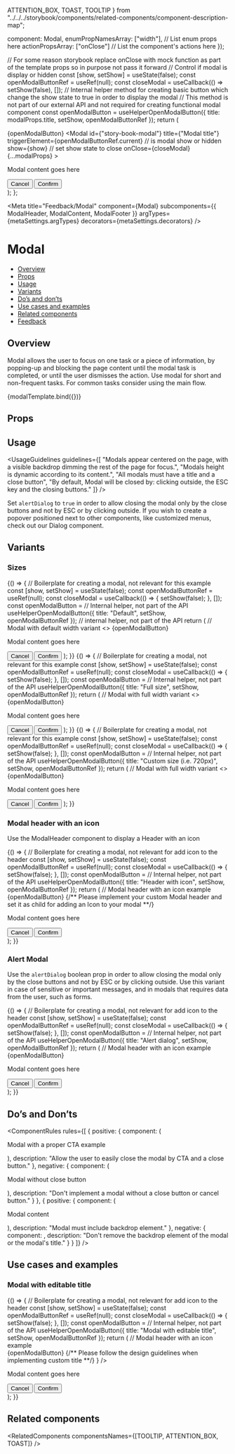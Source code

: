   ATTENTION_BOX,
  TOAST,
  TOOLTIP
} from "../../../storybook/components/related-components/component-description-map";

  component: Modal,
  enumPropNamesArray: ["width"], // List enum props here
  actionPropsArray: ["onClose"] // List the component's actions here
});

  // For some reason storybook replace onClose with mock function as part of the template props so in purpose not pass it forward
  // Control if modal is display or hidden
  const [show, setShow] = useState(false);
  const openModalButtonRef = useRef(null);
  const closeModal = useCallback(() => setShow(false), []);
  // Internal helper method for creating basic button which change the show state to true in order to display the modal
  // This method is not part of our external API and not required for creating functional modal component
  const openModalButton = useHelperOpenModalButton({ title: modalProps.title, setShow, openModalButtonRef });
  return (
    <div>
      {openModalButton}
      <Modal
        id={"story-book-modal"}
        title={"Modal title"}
        triggerElement={openModalButtonRef.current}
        // is modal show or hidden
        show={show}
        // set show state to close
        onClose={closeModal}
        {...modalProps}
      >
        <ModalContent>
          <p>Modal content goes here</p>
        </ModalContent>
        <ModalFooter>
          <Flex justify={Flex.justify.END} gap={12}>
            <Button onClick={closeModal} kind={Button.kinds.TERTIARY}>
              Cancel
            </Button>
            <Button onClick={closeModal}>Confirm</Button>
          </Flex>
        </ModalFooter>
      </Modal>
    </div>
  );
};

<Meta
  title="Feedback/Modal"
  component={Modal}
  subcomponents={{ ModalHeader, ModalContent, ModalFooter }}
  argTypes={metaSettings.argTypes}
  decorators={metaSettings.decorators}
/>

<!--- Component documentation -->

# Modal

- [Overview](#overview)
- [Props](#props)
- [Usage](#usage)
- [Variants](#variants)
- [Do’s and don’ts](#dos-and-donts)
- [Use cases and examples](#use-cases-and-examples)
- [Related components](#related-components)
- [Feedback](#feedback)

## Overview

Modal allows the user to focus on one task or a piece of information, by popping-up and blocking the page content until the modal task is completed, or until the user dismisses the action.
Use modal for short and non-frequent tasks. For common tasks consider using the main flow.

<Canvas>
  <Story name="Overview">{modalTemplate.bind({})}</Story>
</Canvas>

## Props

<ArgsTable story="Overview" />

## Usage

<UsageGuidelines
  guidelines={[
    "Modals appear centered on the page, with a visible backdrop dimming the rest of the page for focus.",
    "Modals height is dynamic according to its content.",
    "All modals must have a title and a close button",
    "By default, Modal will be closed by: clicking outside, the ESC key and the closing buttons."
  ]}
/>

<Tip>
  Set <code>alertDialog</code> to <code>true</code> in order to allow closing the modal only by the close buttons and
  not by ESC or by clicking outside.
</Tip>
<Tip>
  If you wish to create a popover positioned next to other components, like customized menus, check out our Dialog
  component.
</Tip>

## Variants

### Sizes

<Canvas>
  <Story name="Width variants - Normal">
    {() => {
      // Boilerplate for creating a modal, not relevant for this example
      const [show, setShow] = useState(false);
      const openModalButtonRef = useRef(null);
      const closeModal = useCallback(() => {
        setShow(false);
      }, []);
      const openModalButton = // Internal helper, not part of the API
        useHelperOpenModalButton({ title: "Default", setShow, openModalButtonRef }); // internal helper, not part of the API
      return (
        // Modal with default width variant
        <>
          {openModalButton}
          <Modal
            id="story-book-modal"
            title="Modal title"
            triggerElement={openModalButtonRef.current}
            show={show}
            onClose={closeModal}
            // Width prop effects on the modal width
            width={Modal.width.DEFAULT}
          >
            <ModalContent>
              <p>Modal content goes here</p>
            </ModalContent>
            <ModalFooter>
              <Flex justify={Flex.justify.END} gap={12}>
                <Button onClick={closeModal} kind={Button.kinds.TERTIARY}>
                  Cancel
                </Button>
                <Button onClick={closeModal}>Confirm</Button>
              </Flex>
            </ModalFooter>
          </Modal>
        </>
      );
    }}
  </Story>
  <Story name="Width variants - Full">
    {() => {
      // Boilerplate for creating a modal, not relevant for this example
      const [show, setShow] = useState(false);
      const openModalButtonRef = useRef(null);
      const closeModal = useCallback(() => {
        setShow(false);
      }, []);
      const openModalButton = // Internal helper, not part of the API
        useHelperOpenModalButton({ title: "Full size", setShow, openModalButtonRef });
      return (
        // Modal with full width variant
        <>
          {openModalButton}
          <Modal
            id="story-book-modal"
            title="Modal title"
            triggerElement={openModalButtonRef.current}
            show={show}
            onClose={closeModal}
            // Width prop effects on the modal width
            width={Modal.width.FULL_WIDTH}
          >
            <ModalContent>
              <p>Modal content goes here</p>
            </ModalContent>
            <ModalFooter>
              <Flex justify={Flex.justify.END} gap={12}>
                <Button onClick={closeModal} kind={Button.kinds.TERTIARY}>
                  Cancel
                </Button>
                <Button onClick={closeModal}>Confirm</Button>
              </Flex>
            </ModalFooter>
          </Modal>
        </>
      );
    }}
  </Story>
  <Story name="Width variants - custom">
    {() => {
      // Boilerplate for creating a modal, not relevant for this example
      const [show, setShow] = useState(false);
      const openModalButtonRef = useRef(null);
      const closeModal = useCallback(() => {
        setShow(false);
      }, []);
      const openModalButton = // Internal helper, not part of the API
        useHelperOpenModalButton({ title: "Custom size (i.e. 720px)", setShow, openModalButtonRef });
      return (
        // Modal with full width variant
        <>
          {openModalButton}
          <Modal
            id="story-book-modal"
            title="Modal title"
            triggerElement={openModalButtonRef.current}
            show={show}
            onClose={closeModal}
            // Width prop effects on the modal width
            width={"720px"}
          >
            <ModalContent>
              <p>Modal content goes here</p>
            </ModalContent>
            <ModalFooter>
              <Flex justify={Flex.justify.END} gap={12}>
                <Button onClick={closeModal} kind={Button.kinds.TERTIARY}>
                  Cancel
                </Button>
                <Button onClick={closeModal}>Confirm</Button>
              </Flex>
            </ModalFooter>
          </Modal>
        </>
      );
    }}
  </Story>
</Canvas>

### Modal header with an icon

Use the ModalHeader component to display a Header with an icon

<Canvas>
  <Story name="Modal with icon">
    {() => {
      // Boilerplate for creating a modal, not relevant for add icon to the header
      const [show, setShow] = useState(false);
      const openModalButtonRef = useRef(null);
      const closeModal = useCallback(() => {
        setShow(false);
      }, []);
      const openModalButton = // Internal helper, not part of the API
        useHelperOpenModalButton({
          title: "Header with icon",
          setShow,
          openModalButtonRef
        });
      return (
        // Modal header with an icon example
        <div>
          {openModalButton}
          <Modal
            id={"story-book-modal"}
            title="Modal header with an Icon"
            triggerElement={openModalButtonRef.current}
            show={show}
            onClose={closeModal}
            closeButtonAriaLabel={"close"}
            width={Modal.width.DEFAULT}
          >
            {/** Please implement your custom Modal header and set it as child for adding an Icon to your modal **/}
            <ModalHeader title={"Modal Title"} icon={Settings} />
            <ModalContent>
              <p>Modal content goes here</p>
            </ModalContent>
            <ModalFooter>
              <Flex justify={Flex.justify.END} gap={12}>
                <Button onClick={closeModal} kind={Button.kinds.TERTIARY}>
                  Cancel
                </Button>
                <Button onClick={closeModal}>Confirm</Button>
              </Flex>
            </ModalFooter>
          </Modal>
        </div>
      );
    }}
  </Story>
</Canvas>

### Alert Modal

Use the <code>alertDialog</code> boolean prop in order to allow closing the modal only by the close buttons and not by ESC or by
clicking outside. Use this variant in case of sensitive or important messages, and in modals that requires data from the user, such as forms.

<Canvas>
  <Story name="Alert Modal">
    {() => {
      // Boilerplate for creating a modal, not relevant for add icon to the header
      const [show, setShow] = useState(false);
      const openModalButtonRef = useRef(null);
      const closeModal = useCallback(() => {
        setShow(false);
      }, []);
      const openModalButton = // Internal helper, not part of the API
        useHelperOpenModalButton({
          title: "Alert dialog",
          setShow,
          openModalButtonRef
        });
      return (
        // Modal header with an icon example
        <div>
          {openModalButton}
          <Modal
            alertDialog // this makes your modal as alert dialog
            id="story-book-modal"
            title="Alert modal"
            triggerElement={openModalButtonRef.current}
            show={show}
            onClose={closeModal}
          >
            <ModalContent>
              <p>Modal content goes here</p>
            </ModalContent>
            <ModalFooter>
              <Flex justify={Flex.justify.END} gap={12}>
                <Button onClick={closeModal} kind={Button.kinds.TERTIARY}>
                  Cancel
                </Button>
                <Button onClick={closeModal}>Confirm</Button>
              </Flex>
            </ModalFooter>
          </Modal>
        </div>
      );
    }}
  </Story>
</Canvas>

## Do’s and Don’ts

<ComponentRules
  rules={[
    {
      positive: {
        component: (
          <ModalExampleWrapper bestPractice modalTitle="Modal title" buttonTitle="Click here">
            <p>Modal with a proper CTA example</p>
          </ModalExampleWrapper>
        ),
        description: "Allow the user to easily close the modal by CTA and a close button."
      },
      negative: {
        component: (
          <ModalExampleWrapper bestPractice={false} hideCloseButton modalTitle="Modal title" buttonTitle="Click here">
            <p>Modal without close button</p>
          </ModalExampleWrapper>
        ),
        description: "Don't implement a modal without a close button or cancel button."
      }
    },
    {
      positive: {
        component: (
          <ModalExampleWrapper bestPractice modalTitle="Modal title" buttonTitle="Click here">
            <p>Modal content</p>
          </ModalExampleWrapper>
        ),
        description: "Modal must include backdrop element."
      },
      negative: {
        component: <DialogAsModalBadExample />,
        description: "Don't remove the backdrop element of the modal or the modal's title."
      }
    }
  ]}
/>

## Use cases and examples

### Modal with editable title

<Canvas>
  <Story name="Modal with editable title">
    {() => {
      // Boilerplate for creating a modal, not relevant for add icon to the header
      const [show, setShow] = useState(false);
      const openModalButtonRef = useRef(null);
      const closeModal = useCallback(() => {
        setShow(false);
      }, []);
      const openModalButton = // Internal helper, not part of the API
        useHelperOpenModalButton({
          title: "Modal with editable title",
          setShow,
          openModalButtonRef
        });
      return (
        // Modal header with an icon example
        <div>
          {openModalButton}
          <Modal
            id={"story-book-modal"}
            triggerElement={openModalButtonRef.current}
            show={show}
            onClose={closeModal}
            closeButtonAriaLabel={"close"}
            width={Modal.width.DEFAULT}
          >
            {/** Please follow the design guidelines when implementing custom title **/}
            <ModalHeader description={"Description text goes here"} title={<EditableHeading type={EditableHeading.types.h2} placeholder={"Modal title"} />} />
            <ModalContent>
              <p>Modal content goes here</p>
            </ModalContent>
            <ModalFooter>
              <Flex justify={Flex.justify.END} gap={12}>
                <Button onClick={closeModal} kind={Button.kinds.TERTIARY}>
                  Cancel
                </Button>
                <Button onClick={closeModal}>Confirm</Button>
              </Flex>
            </ModalFooter>
          </Modal>
        </div>
      );
    }}
  </Story>
</Canvas>

## Related components

<RelatedComponents componentsNames={[TOOLTIP, ATTENTION_BOX, TOAST]} />
